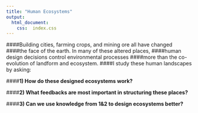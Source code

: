 ```yaml
---
title: "Human Ecosystems"
output:
  html_document:
    css:  index.css
---
```


####Building cities, farming crops, and mining ore all have changed
####the face of the earth. In many of these altered places, 
####human design decisions control environmental processes 
####more than the co-evolution of landform and ecosystem.
####I study these human landscapes by asking:

####**1) How do these designed ecosystems work?**

####**2) What feedbacks are most important in structuring these places?**

####**3) Can we use knowledge from 1&2 to design ecosystems better?**